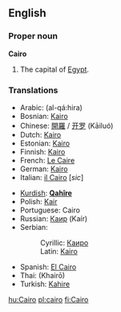 ==English==
{{wikipedia}}
===Proper noun===
'''Cairo'''

# The capital of [[Egypt]].

===Translations===
{{top}}
*Arabic: {{ARchar|[[القاهرة]]}} (al-qá:hira) {{f}}
*Bosnian: [[Kairo#Bosnian|Kairo]] {{m}}
*Chinese: [[開羅]] / [[开罗]] (Kāiluó)
*Dutch: [[Kairo]] {{n}}
*Estonian: [[Kairo]]
*Finnish: [[Kairo]]
*French: [[Le Caire]] {{m}}
*German: [[Kairo]]
*Italian: [[il Cairo]] {{f}} [''sic'']
{{mid}}
*[[Kurdish]]: '''[[Qahîre]]'''
*Polish: [[Kair]] {{m}}
*Portuguese: Cairo {{m}}
*Russian: [[Каир]] (Kaír) {{m}}
*Serbian:
*:Cyrillic: [[Каиро#Serbian|Каиро]] {{m}}
*:Latin: [[Kairo#Serbian|Kairo]] {{m}}
*Spanish: [[El Cairo]] {{m}}
*Thai: {{THchar|[[ไคโร]]}} (Khair&#333;)
*Turkish: [[Kahire]]
{{bottom}}

[[hu:Cairo]]
[[pl:cairo]]
[[fi:Cairo]]